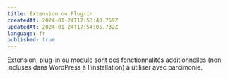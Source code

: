 ```yaml
---
title: Extension ou Plug-in
createdAt: 2024-01-24T17:53:40.759Z
updatedAt: 2024-01-24T17:54:05.732Z
language: fr
published: true
---
```


Extension, plug-in ou module sont des fonctionnalités additionnelles (non incluses dans WordPress à l'installation) à utiliser avec parcimonie.
